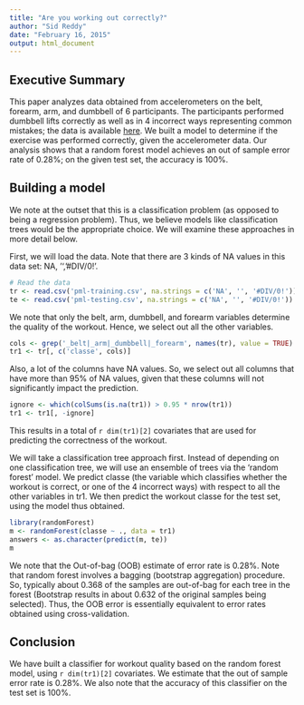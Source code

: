 ```yaml
---
title: "Are you working out correctly?"
author: "Sid Reddy"
date: "February 16, 2015"
output: html_document
---
```


## Executive Summary
This paper analyzes data obtained from accelerometers on the belt, forearm, 
arm, and dumbbell of 6 participants. The participants performed dumbbell lifts correctly as well as in 4 incorrect ways representing common mistakes; the data is available <a href="http://groupware.les.inf.puc-rio.br/har">here</a>. We built a model to determine if the exercise was performed correctly, given the accelerometer data. Our analysis shows that a random forest model achieves an out of sample error rate of 0.28%; on the given test set, the accuracy is 100%. 

## Building a model
We note at the outset that this is a classification problem (as opposed to being a regression problem). Thus, we believe models like classification trees would be the appropriate choice. We will examine these approaches in more detail below. 

First, we will load the data. Note that there are 3 kinds of NA values in this data set: NA, '', '#DIV/0!'. 
```r
# Read the data
tr <- read.csv('pml-training.csv', na.strings = c('NA', '', '#DIV/0!'))
te <- read.csv('pml-testing.csv', na.strings = c('NA', '', '#DIV/0!'))
```

We note that only the belt, arm, dumbbell, and forearm variables determine the quality of the workout. Hence, we select out all the other variables. 
```r
cols <- grep('_belt|_arm|_dumbbell|_forearm', names(tr), value = TRUE)
tr1 <- tr[, c('classe', cols)]
```

Also, a lot of the columns have NA values. So, we select out all columns that have more than 95% of NA values, given that these columns will not significantly impact the prediction. 
```r
ignore <- which(colSums(is.na(tr1)) > 0.95 * nrow(tr1))
tr1 <- tr1[, -ignore]
```
This results in a total of `r dim(tr1)[2]` covariates that are used for predicting the correctness of the workout. 

We will take a classification tree approach first. Instead of depending on one classification tree, we will use an ensemble of trees via the 'random forest' model. We predict classe (the variable which classifies whether the workout is correct, or one of the 4 incorrect ways) with respect to all the other variables in tr1. We then predict the workout classe for the test set, using the model thus obtained.

```r
library(randomForest)
m <- randomForest(classe ~ ., data = tr1)
answers <- as.character(predict(m, te))
m
```
We note that the Out-of-bag (OOB) estimate of error rate is 0.28%. Note that random forest involves a bagging (bootstrap aggregation) procedure. So, typically about 0.368 of the samples are out-of-bag for each tree in the forest (Bootstrap results in about 0.632 of the original samples being selected). Thus, the OOB error is essentially equivalent to error rates obtained using cross-validation. 

## Conclusion
We have built a classifier for workout quality based on the random forest model, using `r dim(tr1)[2]` covariates. We estimate that the out of sample error rate is 0.28%. We also note that the accuracy of this classifier on the test set is 100%. 